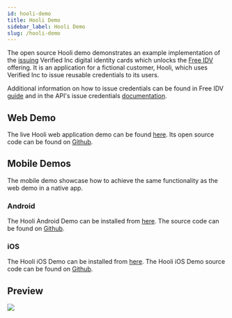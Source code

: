 ```yaml
---
id: hooli-demo
title: Hooli Demo
sidebar_label: Hooli Demo
slug: /hooli-demo
---
```



The open source Hooli demo demonstrates an example implementation of the [issuing](https://www.verified.inc/issue) Verified Inc digital identity cards which unlocks the [Free IDV](/issuance-guide) offering. It is an application for a fictional customer, Hooli, which uses Verified Inc to issue reusable <Tip type="credential">credentials</Tip> to its users. 

Additional information on how to issue credentials can be found in Free IDV [guide](/issuance-guide) and in the API's issue credentials [documentation](/api-overview#issue-credentials).

## Web Demo
The live Hooli web application demo can be found [here](https://hooli-web.demo.sandbox-verifiedinc.com/login). Its open source code can be found on [Github](https://github.com/UnumID/Hooli-Demo-Web).

## Mobile Demos
The mobile demo showcase how to achieve the same functionality as the web demo in a native app.

### Android
The Hooli Android Demo can be installed from [here](https://appdistribution.firebase.dev/i/f59869e16365c7f8). The source code can be found on [Github](https://github.com/UnumID/UnumIDWebWallet-android).

### iOS
The Hooli iOS Demo can be installed from [here](https://testflight.apple.com/join/kjdN0EAD). The Hooli iOS Demo source code can be found on [Github](https://github.com/UnumID/Hooli-iOS).

## Preview
![](/img/hooli-ios.png)
